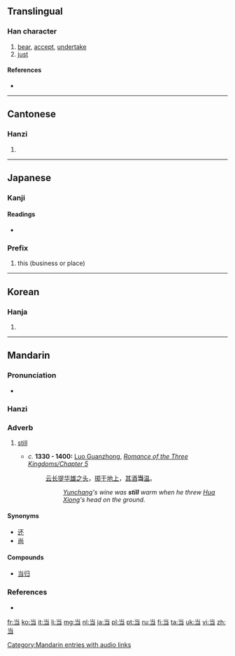 {{also|噹|當}}
==Translingual==
{{stroke order|type=animate}}
{{stroke order|strokes=6}}

===Han character===
{{Han char|rn=42|rad=小|as=03|sn=6|four=|canj=火尸一 (FSM)|ids=⿱[[小]][[彐]]}}

# [[bear]], [[accept]], [[undertake]]
# [[just]]

====References====
* {{Han ref|kx=0297.061|dkj=09913|dj=0591.090|hdz=10562.120|uh=5F53|ud=24403}}

----

==Cantonese==

===Hanzi===
{{yue-hanzi|jyut=|y=dong1|tra=[[噹]], [[當]]}}

# {{defn|lang=yue|sort=小03}}

----

==Japanese==

===Kanji===
{{ja-kanji|grade=2|rs=小03}}

====Readings====
* {{ja-readings|on=[[とう]] (tō)|kun=[[あたる]] (ataru), [[あてる]] (ateru), [[あて]] (ate)}}

===Prefix===
{{ja-pos|k|prefix|hira=とう|rom=tō-}}

# this (business or place)

----

==Korean==

===Hanja===
{{ko-hanja|hangeul=당|eumhun=|rv=dang|mr=tang|y=tang}}

# {{defn|lang=ko|sort=小03}}

----

==Mandarin==

===Pronunciation===
* {{audio|zh-dāng.ogg|audio}}

===Hanzi===
{{cmn-hanzi|tra=[[噹]], [[當]]|pin=[[dāng]] ([[dang1]]), [[dàng]] ([[dang4]])|wg=tang<sup>1</sup>, tang<sup>4</sup>}}

===Adverb===
{{cmn-adv|s|pin=dāng|pint=dang1|tra=當|sim=当|rs=小03}}

# {{context|archaic|lang=cmn|sort=dang1}} [[still]]
#* ''c.'' '''1330 - 1400:''' [[w:Luo Guanzhong|Luo Guanzhong]], ''[[s:Romance of the Three Kingdoms/Chapter 5#23|Romance of the Three Kingdoms/Chapter 5]]''
#*: [[云长]][[提]][[华雄]][[之]][[头]]，[[掷]][[于]][[地上]]，[[其]][[酒]]'''当'''[[温]]。
#*:: ''[[w:Guan Yu|Yunchang]]'s wine was '''still''' warm when he threw [[w:Hua Xiong|Hua Xiong]]'s head on the ground.''

====Synonyms====
* [[还]]
* [[尚]]

====Compounds====
* [[当归]]

===References===
* {{reference-book | last =  | first =  | authorlink =  | coauthors =  | year = 2007 | title = [[w:Hanyu Da Cidian|Hanyu Da Cidian 3.0]] | language = Mandarin | publisher = [[w:Commercial Press|Commercial Press]] | location = [[Hong Kong]] | id = ISBN 9789620702778}}

[[Category:Mandarin entries with audio links]]

[[fr:当]]
[[ko:当]]
[[it:当]]
[[li:当]]
[[mg:当]]
[[nl:当]]
[[ja:当]]
[[pl:当]]
[[pt:当]]
[[ru:当]]
[[fi:当]]
[[ta:当]]
[[uk:当]]
[[vi:当]]
[[zh:当]]